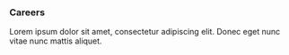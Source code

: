 ### Careers

Lorem ipsum dolor sit amet, consectetur adipiscing elit. Donec eget nunc vitae nunc mattis aliquet.